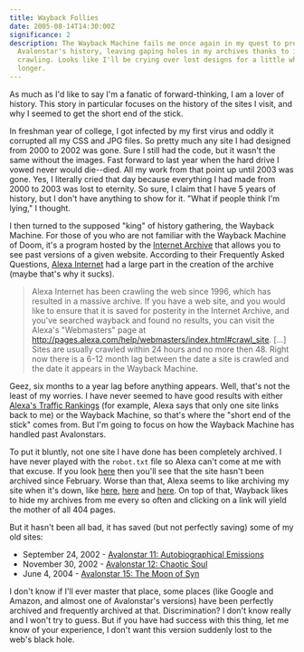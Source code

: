 ```yaml
---
title: Wayback Follies
date: 2005-08-14T14:30:00Z
significance: 2
description: The Wayback Machine fails me once again in my quest to preserve
  Avalonstar's history, leaving gaping holes in my archives thanks to its shoddy
  crawling. Looks like I'll be crying over lost designs for a little while
  longer.
---
```


As much as I'd like to say I'm a fanatic of forward-thinking, I am a lover of history. This story in particular focuses on the history of the sites I visit, and why I seemed to get the short end of the stick.

In freshman year of college, I got infected by my first virus and oddly it corrupted all my CSS and JPG files. So pretty much any site I had designed from 2000 to 2002 was gone. Sure I still had the code, but it wasn't the same without the images. Fast forward to last year when the hard drive I vowed never would die--died. All my work from that point up until 2003 was gone. Yes, I literally cried that day because everything I had made from 2000 to 2003 was lost to eternity. So sure, I claim that I have 5 years of history, but I don't have anything to show for it. "What if people think I'm lying," I thought.

I then turned to the supposed "king" of history gathering, the Wayback Machine. For those of you who are not familiar with the Wayback Machine of Doom, it's a program hosted by the [Internet Archive][1] that allows you to see past versions of a given website. According to their Frequently Asked Questions, [Alexa Internet][2] had a large part in the creation of the archive (maybe that's why it sucks).

> Alexa Internet has been crawling the web since 1996, which has resulted in a massive archive. If you have a web site, and you would like to ensure that it is saved for posterity in the Internet Archive, and you've searched wayback and found no results, you can visit the Alexa's "Webmasters" page at http://pages.alexa.com/help/webmasters/index.html#crawl_site. [...] Sites are usually crawled within 24 hours and no more then 48. Right now there is a 6-12 month lag between the date a site is crawled and the date it appears in the Wayback Machine.

Geez, six months to a year lag before anything appears. Well, that's not the least of my worries. I have never seemed to have good results with either [Alexa's Traffic Rankings][3] (for example, Alexa says that only one site links back to me) or the Wayback Machine, so that's where the "short end of the stick" comes from. But I'm going to focus on how the Wayback Machine has handled past Avalonstars.

To put it bluntly, not one site I have done has been completely archived. I have never played with the `robot.txt` file so Alexa can't come at me with that excuse. If you look [here][4] then you'll see that the site hasn't been archived since February. Worse than that, Alexa seems to like archiving my site when it's down, like [here][5], [here][6] and [here][7]. On top of that, Wayback likes to hide my archives from me every so often and clicking on a link will yield the mother of all 404 pages.

But it hasn't been all bad, it has saved (but not perfectly saving) some of my old sites:

+ September 24, 2002 - [Avalonstar 11: Autobiographical Emissions][8]
+ November 30, 2002 - [Avalonstar 12: Chaotic Soul][9]
+ June 4, 2004 - [Avalonstar 15: The Moon of Syn][10]

I don't know if I'll ever master that place, some places (like Google and Amazon, and almost one of Avalonstar's versions) have been perfectly archived and frequently archived at that. Discrimination? I don't know really and I won't try to guess. But if you have had success with this thing, let me know of your experience, I don't want this version suddenly lost to the web's black hole.

[1]: http://archive.org
[2]: http://alexa.com
[3]: http://www.alexa.com/data/details/?url=avalonstar.com
[4]: http://web.archive.org/web/*/http://avalonstar.com
[5]: http://web.archive.org/web/20020525170123/http://avalonstar.net/
[6]: http://web.archive.org/web/20030529042156/http://www.avalonstar.net/
[7]: http://web.archive.org/web/20050212051013/http://www.avalonstar.com/index.html
[8]: http://web.archive.org/web/20020917125136/avalonstar.net/index2.php?l=home
[9]: http://web.archive.org/web/20021206094841/www.avalonstar.net/indexmain.php
[10]: http://web.archive.org/web/20040608120320/http://avalonstar.com/
